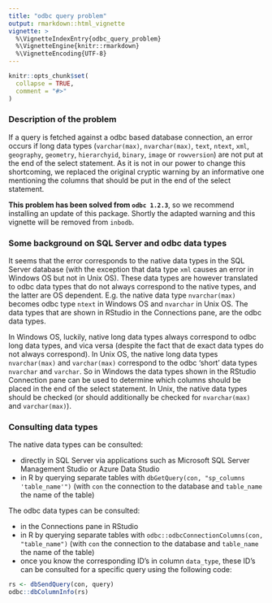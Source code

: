 ```yaml
---
title: "odbc query problem"
output: rmarkdown::html_vignette
vignette: >
  %\VignetteIndexEntry{odbc_query_problem}
  %\VignetteEngine{knitr::rmarkdown}
  %\VignetteEncoding{UTF-8}
---
```


```r
knitr::opts_chunk$set(
  collapse = TRUE,
  comment = "#>"
)
```

### Description of the problem

If a query is fetched against a odbc based database connection, an error occurs if long data types (`varchar(max)`, `nvarchar(max)`, `text`, `ntext`, `xml`, `geography`, `geometry`, `hierarchyid`, `binary`, `image` or `rowversion`) are not put at the end of the select statement. As it is not in our power to change this shortcoming, we replaced the original cryptic warning by an informative one mentioning the columns that should be put in the end of the select statement.

__This problem has been solved from `odbc 1.2.3`__, so we recommend installing an update of this package. Shortly the adapted warning and this vignette will be removed from `inbodb`.

### Some background on SQL Server and odbc data types

It seems that the error corresponds to the native data types in the SQL Server database (with the exception that data type `xml` causes an error in Windows OS but not in Unix OS). These data types are however translated to odbc data types that do not always correspond to the native types, and the latter are OS dependent. E.g. the native data type `nvarchar(max)` becomes odbc type `ntext` in Windows OS and `nvarchar` in Unix OS. The data types that are shown in RStudio in the Connections pane, are the odbc data types.

In Windows OS, luckily, native long data types always correspond to odbc long data types, and vica versa (despite the fact that de exact data types do not always correspond). In Unix OS, the native long data types `nvarchar(max)` and `varchar(max)` correspond to the odbc 'short' data types `nvarchar` and `varchar`. So in Windows the data types shown in the RStudio Connection pane can be used to determine which columns should be placed in the end of the select statement. In Unix, the native data types should be checked (or should additionally be checked for `nvarchar(max)` and `varchar(max)`).

### Consulting data types

The native data types can be consulted:

- directly in SQL Server via applications such as Microsoft SQL Server Management Studio or Azure Data Studio
- in R by querying separate tables with `dbGetQuery(con, "sp_columns 'table_name'")` (with `con` the connection to the database and `table_name` the name of the table)

The odbc data types can be consulted:

- in the Connections pane in RStudio
- in R by querying separate tables with `odbc::odbcConnectionColumns(con, "table_name")` (with `con` the connection to the database and `table_name` the name of the table)
- once you know the corresponding ID's in column `data_type`, these ID's can be consulted for a specific query using the following code:

```r
rs <- dbSendQuery(con, query)
odbc::dbColumnInfo(rs)
```
